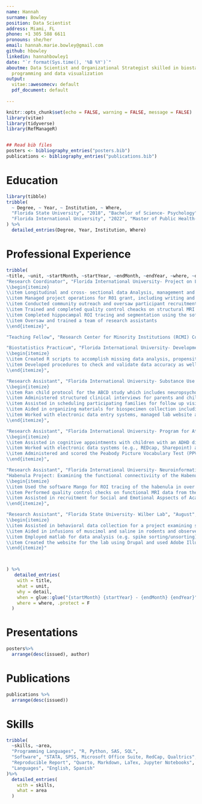 ```yaml
---
name: Hannah
surname: Bowley
position: Data Scientist
address: Miami, FL
phone: +1 305 588 6611
pronouns: she/her
email: hannah.marie.bowley@gmail.com
github: hbowley
linkedin: hannahbowley1
date: "`r format(Sys.time(), '%B %Y')`"
aboutme: Data Scientist and Organizational Strategist skilled in biostatistics, R
  programming and data visualization
output:
  vitae::awesomecv: default
  pdf_document: default
  
---
```


\newcounter{bib}

```r
knitr::opts_chunk$set(echo = FALSE, warning = FALSE, message = FALSE)
library(vitae)
library(tidyverse)
library(RefManageR)


## Read bib files
posters <- bibliography_entries("posters.bib")
publications <- bibliography_entries("publications.bib")
```

# Education

```r
library(tibble)
tribble(
  ~ Degree, ~ Year, ~ Institution, ~ Where,
  "Florida State University", "2018", "Bachelor of Science- Psychology", "Tallahassee, FL",
  "Florida International University", "2022", "Master of Public Health- Biostatistics", "Miami, FL"
) %>% 
  detailed_entries(Degree, Year, Institution, Where)
```

# Professional Experience

```r
tribble(
~title, ~unit, ~startMonth, ~startYear, ~endMonth, ~endYear, ~where, ~detail, 
"Research Coordinator", "Florida International University- Project on Language and Spatial Development", "February", "2020", "Present", NA, "Miami, FL", "Project Seahorse (Spatial Expertise and Hippocampal Regional Structure) Study - examining the relationship between individual differences in hippocampal structure and functioning to individual differences in children's spatial ability.
\\begin{itemize}
\\item Longitudinal and cross- sectional data Analysis, management and dissemination of findings at conferences
\\item Managed project operations for R01 grant, including writing and amending IRB protocols, grant related progress reports and managing budget.
\\item Conducted community outreach and oversaw participant recruitment, scheduling and completion of study visits, included neuroimaging visits, behavioral data collection and parent- child interviews. 
\\item Trained and completed quality control cheacks on structural MRI data using the software Freesurfer
\\item Completed hippocampal ROI tracing and segmentation using the software AFNI
\\item Oversaw and trained a team of research assistants
\\end{itemize}",

"Teaching Fellow", "Research Center for Minority Institutions (RCMI) Consortium", "October", "2022", "Present", NA, "Remote", "Data Science instructor of R programming Language using R for Reproducible Scientific Analysis Data Carpentry curriculum ",

"Biostatistics Practicum", "Florida International University- Developmental Cognitive Neuroscience Laboratory", "May", "2022", "Present", NA, "Miami, FL", "Adolescent Brain Cognitive Development Study (ABCD) Substudy- Effects of Stimulant Medication on Brain Development
\\begin{itemize}
\\item Created R scripts to accomplish missing data analysis, propensity matching, and multi-level modeling of effects of medication status on diffusion- weighted imaging metrics
\\item Developed procedures to check and validate data accuracy as well as wrote scripts to graphically summarize results
\\end{itemize}",

"Research Assistant", "Florida International University- Substance Use and Neuropsychology Lab", "August", "2018", "February", "2020", "Miami, FL", "Adolescent Brain Cognitive Deevelopment (ABCD) Study- Nationwide longitudinal study focused on the brain, emotional, social, and cognitive development of children to predict future outcomes
\\begin{itemize}
\\item Ran child protocol for the ABCD study which includes neuropsychological assessments (e.g., Q-Interactive and NIH Toolbox)
\\item Administered structured clinical interviews for parents and children in English and Spanish (e.g., KsADS, medication inventories)
\\item Assisted in scheduling participating families for follow up visits (e.g., phone calls, emails, and text messages)
\\item Aided in organizing materials for biospecimen collection including hair, saliva and blood samples
\\item Worked with electronic data entry systems, managed lab website and Fitbit database
\\end{itemize}",

"Research Assistant", "Florida International University- Program for Attention Learning and Memory Lab", "February", "2019", "February", "2020", "Miami, FL", "Ongoing projects in the lab focused on Neurocognition in children with ADHD and how that understanding can lead to improved treatment methods
\\begin{itemize}
\\item Assisted in cognitive appointments with children with an ADHD diagnosis and typically developing children
\\item Worked with electronic data systems (e.g., REDcap, Sharepoint) and completed tasks involving physiological data cleaning and study analysis (e.g., Actigraphy, MindWare HRV, FaceReader, The Observer)
\\item Administered and scored the Peabody Picture Vocabulary Test (PPVT) and the Test de Vocabulario en Imagines (TVIP) to children 
\\end{itemize}",

"Research Assistant", "Florida International University- Neuroinformatics and Brain Connectivity Lab", "September", "2018", "December", "2019", "Miami, FL",
"Habenula Project: Examining the functional connectiviity of the Habenula
\\begin{itemize}
\\item Used the software Mango for ROI tracing of the habenula in over 150 subjects using data from the Human Connectome Project
\\item Performed quality control checks on functional MRI data from the ABCD study
\\item Assisted in recruitment for Social and Emotional Aspsects of Academic Success (SEAAS Project)
\\end{itemize}",

"Research Assistant", "Florida State University- Wilber Lab", "August", "2017", "August", "2018", "Tallahassee, FL", "Ongoing projects in the lab focus on spatial orientation and navigations using rodent models
\\begin{itemize}
\\item Assisted in behavioral data collection for a project examining spatial sequence learning and its relation to the parietal cortex
\\item Aided in infusions of muscimol and saline in rodents and observed brain extractions and perfusions
\\item Employed matlab for data analysis (e.g. spike sorting/unsorting)
\\item Created the website for the lab using Drupal and used Adobe Illustrator and Photoshop to create schematics for grant proposals and presentations
\\end{itemize}"



) %>%
   detailed_entries(
    with = title,
    what = unit,
    why = detail,
    when = glue::glue("{startMonth} {startYear} - {endMonth} {endYear}",.na = ""),
    where = where, .protect = F
  )
```

\refstepcounter{bib}\label{posterstart}

# Presentations

```r
posters%>%
  arrange(desc(issued), author)
```
# Publications 
```r
publications %>%
  arrange(desc(issued))
```

\refstepcounter{bib}\label{posterend}

# Skills
```r
tribble(
  ~skills, ~area,
  "Programming Languages", "R, Python, SAS, SQL", 
  "Software", "STATA, SPSS, Microsoft Office Suite, RedCap, Qualtrics",
  "Reproducible Report", "Quarto, Markdown, LaTex, Jupyter Notebooks",
  "Languages", "English, Spanish"
)%>%
  detailed_entries(
    with = skills,
    what = area
  )
```

